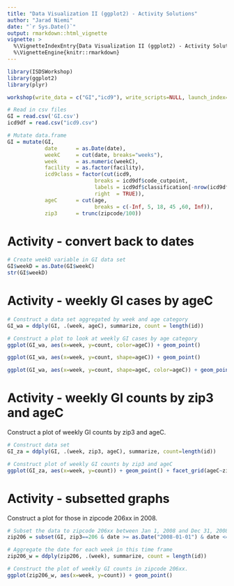 ```yaml
---
title: "Data Visualization II (ggplot2) - Activity Solutions"
author: "Jarad Niemi"
date: "`r Sys.Date()`"
output: rmarkdown::html_vignette
vignette: >
  %\VignetteIndexEntry{Data Visualization II (ggplot2) - Activity Solutions}
  %\VignetteEngine{knitr::rmarkdown}
---
```


```r
library(ISDSWorkshop)
library(ggplot2)
library(plyr)

workshop(write_data = c("GI","icd9"), write_scripts=NULL, launch_index=FALSE)

# Read in csv files
GI = read.csv('GI.csv')
icd9df = read.csv("icd9.csv")

# Mutate data.frame
GI = mutate(GI,
            date      = as.Date(date),
            weekC     = cut(date, breaks="weeks"),
            week      = as.numeric(weekC),
            facility  = as.factor(facility),
            icd9class = factor(cut(icd9, 
                            breaks = icd9df$code_cutpoint, 
                            labels = icd9df$classification[-nrow(icd9df)], 
                            right  = TRUE)),
            ageC      = cut(age, 
                            breaks = c(-Inf, 5, 18, 45 ,60, Inf)),
            zip3      = trunc(zipcode/100))
```


# <a name="Date"></a> Activity - convert back to dates

```r
# Create weekD variable in GI data set
GI$weekD = as.Date(GI$weekC)
str(GI$weekD)
```



# <a name="graph"></a> Activity - weekly GI cases by ageC

```r
# Construct a data set aggregated by week and age category
GI_wa = ddply(GI, .(week, ageC), summarize, count = length(id))

# Construct a plot to look at weekly GI cases by age category
ggplot(GI_wa, aes(x=week, y=count, color=ageC)) + geom_point()

ggplot(GI_wa, aes(x=week, y=count, shape=ageC)) + geom_point()

ggplot(GI_wa, aes(x=week, y=count, shape=ageC, color=ageC)) + geom_point()
```



# <a name="facet"></a> Activity - weekly GI counts by zip3 and ageC

Construct a plot of weekly GI counts by zip3 and ageC. 

```r
# Construct data set 
GI_za = ddply(GI, .(week, zip3, ageC), summarize, count=length(id))

# Construct plot of weekly GI counts by zip3 and ageC
ggplot(GI_za, aes(x=week, y=count)) + geom_point() + facet_grid(ageC~zip3)
```




# <a name="subsetting"></a> Activity - subsetted graphs

Construct a plot for those in zipcode 206xx in 2008. 

```r
# Subset the data to zipcode 206xx between Jan 1, 2008 and Dec 31, 2008
zip206 = subset(GI, zip3==206 & date >= as.Date("2008-01-01") & date <= as.Date("2008-12-31"))

# Aggregate the date for each week in this time frame
zip206_w = ddply(zip206, .(week), summarize, count = length(id))

# Construct the plot of weekly GI counts in zipcode 206xx.
ggplot(zip206_w, aes(x=week, y=count)) + geom_point()
```
